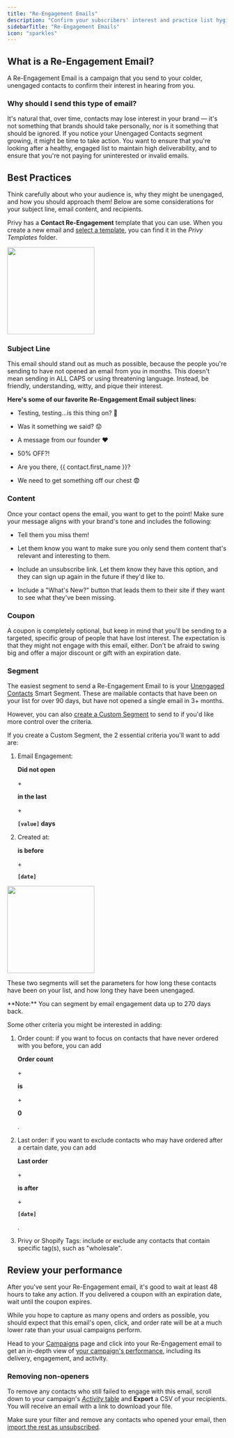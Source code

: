 ```yaml
---
title: "Re-Engagement Emails"
description: "Confirm your subscribers' interest and practice list hygiene to improve your deliverability."
sidebarTitle: "Re-Engagement Emails"
icon: "sparkles"
---
```


## What is a Re-Engagement Email?

A Re-Engagement Email is a campaign that you send to your colder, unengaged contacts to confirm their interest in hearing from you.&#x20;

### Why should I send this type of email?

It's natural that, over time, contacts may lose interest in your brand — it's not something that brands should take personally, nor is it something that should be ignored. If you notice your Unengaged Contacts segment growing, it might be time to take action. You want to ensure that you're looking after a healthy, engaged list to maintain high deliverability, and to ensure that you're not paying for uninterested or invalid emails.

## Best Practices

Think carefully about who your audience is, why they might be unengaged, and how you should approach them! Below are some considerations for your subject line, email content, and recipients.

Privy has a **Contact Re-Engagement** template that you can use. When you create a new email and [select a template](https://help.privy.com/docs/learn/email-campaigns/email-templates#choose-a-template), you can find it in the *Privy Templates* folde&#x72;*.*

<img height="200" src="/images/strategy-guides/re-engagement-example.png" />

### Subject Line

This email should stand out as much as possible, because the people you're sending to have not opened an email from you in months. This doesn't mean sending in ALL CAPS or using threatening language. Instead, be friendly, understanding, witty, and pique their interest.

**Here's some of our favorite Re-Engagement Email subject lines:**

* Testing, testing...is this thing on? 🎤

* Was it something we said? 😟

* A message from our founder ❤️

* 50% OFF?!

* Are you there, {{ contact.first_name }}? 

* We need to get something off our chest 😨

### Content

Once your contact opens the email, you want to get to the point! Make sure your message aligns with your brand's tone and includes the following:

* Tell them you miss them!

* Let them know you want to make sure you only send them content that's relevant and interesting to them.

* Include an unsubscribe link. Let them know they have this option, and they can sign up again in the future if they'd like to.

* Include a "What's New?" button that leads them to their site if they want to see what they've been missing.

### Coupon

A coupon is completely optional, but keep in mind that you'll be sending to a targeted, specific group of people that have lost interest. The expectation is that they might not engage with this email, either. Don't be afraid to swing big and offer a major discount or gift with an expiration date.

### Segment

The easiest segment to send a Re-Engagement Email to is your [Unengaged Contacts](https://help.privy.com/docs/learn/email-campaigns/segmentation#unengaged-contacts) Smart Segment. These are mailable contacts that have been on your list for over 90 days, but have not opened a single email in 3+ months.

However, you can also [create a Custom Segment](https://help.privy.com/docs/learn/email-campaigns/segmentation#custom-segments) to send to if you'd like more control over the criteria.

If you create a Custom Segment, the 2 essential criteria you'll want to add are:

1. Email Engagement: 

   **Did not open**

    \+ 

   **in the last**

    \+ 

   **`[value]` days**

2. Created at: 

   **is before**

    \+ 

   **`[date]`**

<img height="200" src="/images/strategy-guides/re-engagement-segment.png" />

These two segments will set the parameters for how long these contacts have been on your list, and how long they have been unengaged.

<Warning>
  **Note:** You can segment by email engagement data up to 270 days back.
</Warning>

Some other criteria you might be interested in adding:

1. Order count: if you want to focus on contacts that have never ordered with you before, you can add 

   **Order count**

    \+ 

   **is**

    \+ 

   **0**

   .

2. Last order: if you want to exclude contacts who may have ordered after a certain date, you can add 

   **Last order**

    \+ 

   **is after**

    \+ 

   **`[date]`**

   .

3. Privy or Shopify Tags: include or exclude any contacts that contain specific tag(s), such as "wholesale".

## Review your performance

After you've sent your Re-Engagement email, it's good to wait at least 48 hours to take any action. If you delivered a coupon with an expiration date, wait until the coupon expires.

While you hope to capture as many opens and orders as possible, you should expect that this email's open, click, and order rate will be at a much lower rate than your usual campaigns perform.

Head to your [Campaigns](https://dashboard.privy.com/message-campaigns) page and click into your Re-Engagement email to get an in-depth view of [your campaign's performance](https://help.privy.com/docs/learn/email-campaigns/email-campaign-reporting#individual-campaign-reporting), including its delivery, engagement, and activity.

### Removing non-openers

To remove any contacts who still failed to engage with this email, scroll down to your campaign's [*Activity* table](https://help.privy.com/docs/learn/email-campaigns/email-campaign-reporting#activity) and **Export** a CSV of your recipients. You will receive an email with a link to download your file.

Make sure your filter and remove any contacts who opened your email, then [import the rest as unsubscribed](https://help.privy.com/docs/learn/contact-management/unsubscribe-contacts#bulk-unsubscribe).